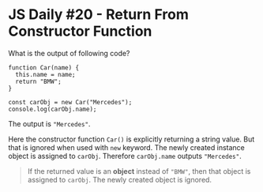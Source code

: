 
<Layout>
<SEO title="JS Daily #20 - Return From Constructor Function" />
<JSLayout>

# JS Daily #20 - Return From Constructor Function

What is the output of following code?

```javascript{numberLines: true}
function Car(name) {
  this.name = name;
  return "BMW";
}

const carObj = new Car("Mercedes");
console.log(carObj.name);
```

<Divider />

The output is `"Mercedes"`.

Here the constructor function `Car()` is explicitly returning a string value. But that is ignored when used with `new` keyword. The newly created instance object is assigned to `carObj`. Therefore `carObj.name` outputs `"Mercedes"`.

> If the returned value is an **object** instead of `"BMW"`, then that object is assigned to `carObj`. The newly created object is ignored.

</JSLayout>
</Layout>
